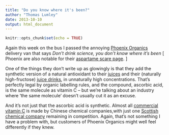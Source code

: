 ```yaml
---
title: "Do you know where it's been?"
author: "Thomas Lumley"
date: 2013-10-10
output: html_document
---
```


```r
knitr::opts_chunk$set(echo = TRUE)
```

 Again this week on the bus I passed the annoying [Phoenix Organics](http://www.phoenixorganics.co.nz/content/why-we-do-it/default.aspx) delivery van that says _Don't drink science, you don't know where it's been_ [ Phoenix are also notable for their [aspartame scare page](http://www.donotlink.com/bF9). ]

One of the things they don't write up as glowingly is that they add the synthetic version of a natural antioxidant to their [juices](http://www.phoenixorganics.co.nz/what-we-do/browse/organic-juices.aspx) and their (naturally high-fructose) [juice drinks](http://www.phoenixorganics.co.nz/what-we-do/browse/organic-sparkling-juice-drinks.aspx), in unnaturally high concentrations. That's perfectly legal by organic labelling rules, and the compound, ascorbic acid, is the same molecule as vitamin C -- but we're talking about an industry where 'the same molecule' doesn't usually cut it as an excuse. 

And it's not just that the ascorbic acid is synthetic. Almost all [commercial vitamin C](http://en.wikipedia.org/wiki/Vitamin_C#Industrial_synthesis) is made by Chinese chemical companies,with just one [Scottish chemical company](http://www.dsm.com/corporate/home.html) remaining in competition. Again, that's not something I have a problem with, but customers of Phoenix Organics might well feel differently if they knew.